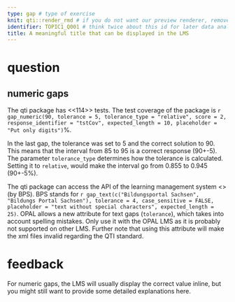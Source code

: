 ```yaml
---
type: gap # type of exercise
knit: qti::render_rmd # if you do not want our preview renderer, remove this
identifier: TOPIC1_Q001 # think twice about this id for later data analysis!
title: A meaningful title that can be displayed in the LMS
---
```


# question

## numeric gaps

The qti package has <<114>> tests. The test coverage of the package is `r gap_numeric(90, tolerance = 5, tolerance_type = "relative", score = 2, response_identifier = "tstCov", expected_length = 10, placeholder = "Put only digits")`%.

In the last gap, the tolerance was set to 5 and the correct solution to 90. This means that the interval from 85 to 95 is a correct response (90+-5). The parameter `tolerance_type` determines how the tolerance is calculated. Setting it to `relative`, would make the interval go from 0.855 to 0.945 (90+-5%).

The qti package can access the API of the learning management system <<OPAL>> (by BPS). BPS stands for `r gap_text(c("Bildungsportal Sachsen", "Bildungs Portal Sachsen"), tolerance = 4, case_sensitive = FALSE, placeholder = "text without special characters", expected_length = 25)`. OPAL allows a new attribute for text gaps (`tolerance`), which takes into account spelling mistakes. Only use it with the OPAL LMS as it is probably not supported on other LMS. Further note that using this attribute will make the xml files invalid regarding the QTI standard.

# feedback

For numeric gaps, the LMS will usually display the correct value inline, but you might still want to provide some detailed explanations here.

<!-- If you prefer specific feedback for correct and incorrect solution, delete the general feedback section and uncomment everything starting from this line:

# feedback+

Nice. (Only displayed when the solution is correct.)

# feedback-

Try again. (Only displayed if the solution is not correct.)
-->
